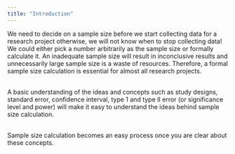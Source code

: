 ```yaml
---
title: "Introduction"
---
```


We need to decide on a sample size before we start collecting data for a research project otherwise, we will not know when to stop collecting data! We could either pick a number arbitrarily as the sample size or formally calculate it. An inadequate sample size will result in inconclusive results and unnecessarily large sample size is a waste of resources. Therefore, a formal sample size calculation is essential for almost all research projects.

\
A basic understanding of the ideas and concepts such as study designs, standard error, confidence interval, type 1 and type II error (or significance level and power) will make it easy to understand the ideas behind sample size calculation.

\
Sample size calculation becomes an easy process once you are clear about these concepts.
